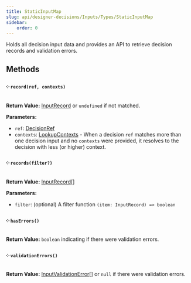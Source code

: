 ```yaml
---
title: StaticInputMap
slug: api/designer-decisions/Inputs/Types/StaticInputMap
sidebar:
    order: 0
---
```


Holds all decision input data and provides an API to retrieve decision records and validation errors.

## Methods

#### ༶ `record(ref, contexts)`

**Return Value:** [InputRecord](/api/designer-decisions/Inputs/Types/InputRecord) or `undefined` if not matched.

**Parameters:**

-   `ref`: [DecisionRef](/api/designer-decisions/Decisions/Types/DecisionRef)
-   `contexts`: [LookupContexts](/api/designer-decisions/Decisions/Types/LookupContexts) - When a decision `ref` matches more than one decision input and no `contexts` were provided, it resolves to the decision with less (or higher) context.

#### ༶ `records(filter?)`

**Return Value:** [InputRecord](/api/designer-decisions/Inputs/Types/InputRecord)[]

**Parameters:**

-   `filter`: (optional) A filter function `(item: InputRecord) => boolean`

#### ༶ `hasErrors()`

**Return Value:** `boolean` indicating if there were validation errors.

#### ༶ `validationErrors()`

**Return Value:** [InputValidationError](/api/designer-decisions/Inputs/Types/InputValidationError)[] or `null` if there were validation errors.
